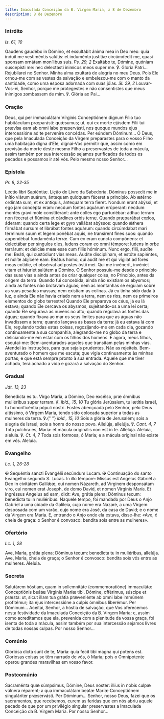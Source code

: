 ```yaml
---
title: Imaculada Conceição da B. Virgem Maria, a 8 de Dezembro
description: 8 de Dezembro
---
```


### Intróito

<em>Is. 61, 10</em>

<div class="side-by-side not-content">
  <span>
    Gaudens gaudébo in Dómino, et exsultábit ánima mea in Deo meo: quia índuit
    me vestiméntis salútis: et induménto justítiæ circúmdedit me, quasi sponsam
    ornátam monílibus suis. <em>Ps. 29, 2</em> Exaltábo te, Dómine, quóniam
    suscepísti me: nec delectásti inimícos meos super me. ℣. Gloria Patri...
  </span>
  <span>
    Rejubilarei no Senhor. Minha alma exultará de alegria no meu Deus. Pois Ele
    ornou-me com as vestes da salvação e embelezou-me com o manto da santidade,
    como uma esposa adornada com suas jóias. <em>Sl. 29, 2</em> Louvar-Vos-ei,
    Senhor, porque me protegestes e não consentistes que meus inimigos zombassem
    de mim. ℣. Glória ao Pai...
  </span>
</div>

### Oração

<div class="side-by-side not-content">
  <span>
    Deus, qui per immaculátam Vírginis Conceptiónem dignum Fílio tuo habitáculum
    præparásti: quǽsumus; ut, qui ex morte ejúsdem Filii tui prævísa eam ab omni
    labe præservásti, nos quoque mundos ejus intercessióne ad te perveníre
    concédas. Per eúndem Dóminum...
  </span>
  <span>
    Ó Deus, que pela Imaculada Conceição da Virgem preparastes para o vosso
    Filho uma habitação digna d’Ele, dignai-Vos permitir que, assim como em
    previsão da morte deste mesmo Filho a preservastes de toda a mácula, assim
    também por sua intercessão sejamos purificados de todos os pecados e
    possamos ir até vós. Pelo mesmo nosso Senhor...
  </span>
</div>

### Epístola

<em>Pr. 8, 22-35</em>

<div class="side-by-side not-content">
  <span>Léctio libri Sapiéntiæ.</span>
  <span>Lição do Livro da Sabedoria.</span>
  <span>
    Dóminus possedit me in inítio viárum suárum, ántequam quidquam fáceret a
    princípio. Ab ætérno ordináta sum, et ex antíquis, ántequam terra fíeret.
    Nondum erant abýssi, et ego jam concépta eram: necdum fontes aquárum
    erúperant: necdum montes gravi mole constíterant: ante colles ego
    parturiébar: adhuc terram non fécerat et flúmina et cárdines orbis terræ.
    Quando præparábat cœlos, áderam: quando certa lege et gyro vallábat abýssos:
    quando ǽthera firmábat sursum et librábat fontes aquárum: quando circúmdabat
    mari términum suum et legem ponébat aquis, ne transírent fines suos: quando
    appendébat fundaménta terræ. Cum eo eram cuncta compónens: et delectábar per
    síngulos dies, ludens coram eo omni témpore: ludens in orbe terrárum: et
    delíciæ meæ esse cum filiis hóminum. Nunc ergo, filii, audíte me: Beáti, qui
    custódiunt vias meas. Audíte disciplínam, et estóte sapiéntes, et nolíte
    abjícere eam. Beátus homo, qui audit me et qui vígilat ad fores meas
    cotídie, et obsérvat ad postes óstii mei. Qui me invénerit, invéniet vitam
    et háuriet salútem a Dómino.
  </span>
  <span>
    O Senhor possuiu-me desde o princípio das suas vias e ainda antes de criar
    qualquer coisa, no Princípio, antes da origem da terra. Quando fui
    concebida, ainda não existiam os abysmos; ainda as fontes não brotavam
    águas; nem as montanhas se erguiam sobre as suas pesadas massas; nem
    existiam as colinas. Já eu tinha sido dada à luz, e ainda Ele não havia
    criado nem a terra, nem os rios, nem os primeiros elementos do globo
    terrestre! Quando Ele preparava os céus, já eu lá estava; quando Ele cercava
    os abysmos, sujeitando-os a uma lei certa; quando Ele segurava as nuvens no
    alto; quando regulava as fontes das águas; quando fixava ao mar os seus
    limites para que as águas não invadissem a terra; quando lançava as bases da
    terra: já eu estava lá com Ele, regulando todas estas coisas, regozijando-me
    em cada dia, gozando continuamente a sua companhia, alegrando-me no globo da
    terra e deliciando-me em estar com os filhos dos homens. E agora, meus
    filhos, escutai-me: Bem-aventurados aqueles que transitam pelas minhas vias.
    Atendei às instruções, para que sejais prudentes. Não as rejeiteis.
    Bem-aventurado o homem que me escuta; que vigia continuamente às minhas
    portas; e que está sempre pronto à sua entrada. Aquele que me tiver achado,
    terá achado a vida e gozará a salvação do Senhor.
  </span>
</div>

### Gradual

<em>Jdt. 13, 23</em>

<div class="side-by-side not-content">
  <span>
    Benedícta es tu. Virgo María, a Dómino, Deo excélso, præ ómnibus muliéribus
    super terram. ℣. <em>ibid., 15, 10</em> Tu glória Jerúsalem, tu lætítia
    Israël, tu honorificéntia pópuli nostri.
  </span>
  <span>
    Fostes abençoada pelo Senhor, pelo Deus altíssimo, ó Virgem Maria, tendo
    sido colocada superior a todas as mulheres da terra. ℣.{" "}
    <em>ibid., 15, 10</em>
    Sois a glória de Jerusalém; sois a alegria de Israel; sois a honra do nosso povo.
  </span>
  <span>
    Allelúja, allelúja. ℣. <em>Cant. 4, 7</em> Tota pulchra es, María: et mácula
    originális non est in te. Allelúja.
  </span>
  <span>
    Aleluia, aleluia. ℣. <em>Ct. 4, 7</em> Toda sois formosa, ó Maria; e a
    mácula original não existe em vós. Aleluia.
  </span>
</div>

### Evangelho

<em>Lc. 1, 26-28</em>

<div class="side-by-side not-content">
  <span>
    <span class="text-red-500">✠</span> Sequéntia sancti Evangélii secúndum
    Lucam.
  </span>
  <span>
    <span class="text-red-500">✠</span> Continuação do santo Evangelho segundo
    S. Lucas.
  </span>
  <span>
    In illo témpore: Missus est Angelus Gábriël a Deo in civitátem Galilǽæ, cui
    nomen Názareth, ad Vírginem desponsátam viro, cui nomen erat Joseph, de domo
    David, et nomen Vírginis María. Et ingréssus Angelus ad eam, dixit: Ave,
    grátia plena; Dóminus tecum: benedícta tu in muliéribus.
  </span>
  <span>
    Naquele tempo, foi mandado por Deus o Anjo Gabriel a uma cidade da Galileia,
    cujo nome era Nazaré, a uma Virgem desposada com um varão, cujo nome era
    José, da casa de David; e o nome da Virgem era Maria. E, entrando o Anjo
    onde ela estava, disse-lhe: «Ave, ó cheia de graça: o Senhor é convosco:
    bendita sois entre as mulheres».
  </span>
</div>

### Ofertório

<em>Lc. 1, 28</em>

<div class="side-by-side not-content">
  <span>
    Ave, María, grátia plena; Dóminus tecum: benedícta tu in muliéribus,
    allelúja.
  </span>
  <span>
    Ave, Maria, cheia de graça; o Senhor é convosco: bendita sois vós entre as
    mulheres. Aleluia.
  </span>
</div>

### Secreta

<div class="side-by-side not-content">
  <span>
    Salutárem hóstiam, quam in sollemnitáte (commemoratióne) immaculátæ
    Conceptiónis beátæ Vírginis Maríæ tibi, Dómine, offérimus, súscipe et
    præsta: ut, sicut illam tua grátia præveniénte ab omni labe immúnem
    profitémur; ita ejus intercessióne a culpis ómnibus liberémur. Per
    Dóminum...
  </span>
  <span>
    Aceitai, Senhor, a hóstia de salvação, que Vos oferecemos nesta festividade
    da Imaculada Conceição da B. Virgem Maria; e, assim como acreditamos que
    ela, prevenida com a plenitude da vossa graça, foi isenta de toda a mácula,
    assim também por sua intercessão sejamos livres de todas nossas culpas. Por
    nosso Senhor...
  </span>
</div>

### Comúnio

<div class="side-by-side not-content">
  <span>
    Gloriósa dicta sunt de te, María: quia fecit tibi magna qui potens est.
  </span>
  <span>
    Gloriosas coisas se têm narrado de vós, ó Maria; pois o Omnipotente operou
    grandes maravilhas em vosso favor.
  </span>
</div>

### Postcomúnio

<div class="side-by-side not-content">
  <span>
    Sacraménta quæ súmpsimus, Dómine, Deus noster: illíus in nobis culpæ vúlnera
    réparent; a qua immaculátam beátæ Maríæ Conceptiónem singuláriter
    præservásti. Per Dóminum...
  </span>
  <span>
    Senhor, nosso Deus, fazei que os sacramentos, que recebemos, curem as
    feridas que em nós abriu aquele pecado de que por um privilégio singular
    preservastes a Imaculada Conceição da B. Virgem Maria. Por nosso Senhor...
  </span>
</div>
